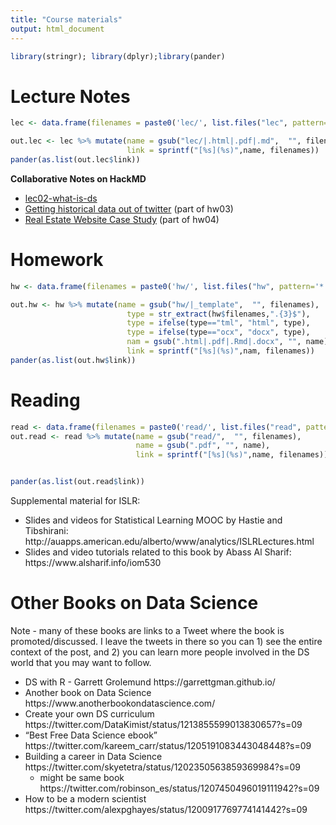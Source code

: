 ```yaml
---
title: "Course materials"
output: html_document
---
```


```r
library(stringr); library(dplyr);library(pander)
```


# Lecture Notes
```r
lec <- data.frame(filenames = paste0('lec/', list.files("lec", pattern='*.pdf|*.html|*.docx')))

out.lec <- lec %>% mutate(name = gsub("lec/|.html|.pdf|.md",  "", filenames), 
                          link = sprintf("[%s](%s)",name, filenames))
pander(as.list(out.lec$link))
```

**Collaborative Notes on HackMD**

* [lec02-what-is-ds](https://hackmd.io/@norcalbiostat/data485-lec02) 
* [Getting historical data out of twitter](https://hackmd.io/@norcalbiostat/data485-twitter) (part of hw03)
* [Real Estate Website Case Study](https://hackmd.io/@norcalbiostat/real-estate-case-study) (part of hw04)

# Homework 
```r
hw <- data.frame(filenames = paste0('hw/', list.files("hw", pattern='*.pdf|*.html|*.docx')))

out.hw <- hw %>% mutate(name = gsub("hw/|_template",  "", filenames), 
                          type = str_extract(hw$filenames,".{3}$"),
                          type = ifelse(type=="tml", "html", type),
                          type = ifelse(type=="ocx", "docx", type),
                          nam = gsub(".html|.pdf|.Rmd|.docx", "", name), 
                          link = sprintf("[%s](%s)",nam, filenames))
pander(as.list(out.hw$link))
```

# Reading
```r
read <- data.frame(filenames = paste0('read/', list.files("read", pattern='*.pdf|*.html|*.docx')))
out.read <- read %>% mutate(name = gsub("read/",  "", filenames), 
                            name = gsub(".pdf", "", name),
                            link = sprintf("[%s](%s)",name, filenames))


pander(as.list(out.read$link))
```

Supplemental material for ISLR: 

* Slides and videos for Statistical Learning MOOC by Hastie and Tibshirani:  http://auapps.american.edu/alberto/www/analytics/ISLRLectures.html 
* Slides and video tutorials related to this book by Abass Al Sharif: https://www.alsharif.info/iom530 


# Other Books on Data Science
Note - many of these books are links to a Tweet where the book is promoted/discussed. I leave the tweets in there so you can 1) see the entire context of the post, and 2) you can learn more people involved in the DS world that you may want to follow. 

* DS with R - Garrett Grolemund https://garrettgman.github.io/
* Another book on Data Science https://www.anotherbookondatascience.com/
* Create your own DS curriculum https://twitter.com/DataKimist/status/1213855599013830657?s=09
* "Best Free Data Science ebook" https://twitter.com/kareem_carr/status/1205191083443048448?s=09
* Building a career in Data Science https://twitter.com/skyetetra/status/1202350563859369984?s=09
    - might be same book https://twitter.com/robinson_es/status/1207450496019111942?s=09
* How to be a modern scientist https://twitter.com/alexpghayes/status/1200917769774141442?s=09    


